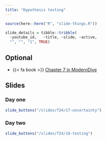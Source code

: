 ```yaml
---
title: "Hypothesis testing"
---
```



```r
source(here::here("R", "slide-things.R"))

slide_details = tibble::tribble(
  ~youtube_id,   ~title, ~slide, ~active,
  "", "", "1", TRUE)

```

## Optional

- {{< fa book >}} [Chapter 7 in ModernDive](https://moderndive.com/7-sampling.html)



## Slides


### Day one

```r
slide_buttons("/slides/f24/17-uncertainty")
```

### Day two

```r
slide_buttons("/slides/f24/18-testing")
```


<!-- ```{r, echo=FALSE, results="asis", eval = TRUE} -->
<!-- slide_buttons("/slides/18-testing") -->
<!-- ``` -->

<!-- ```{=html} -->
<!-- <iframe width="780" height="500" src="/slides/18-testing.html"></iframe> -->
<!-- ``` -->

<!-- ::: {.callout-note} -->
<!-- You can navigate through the slides with <kbd>←</kbd> and <kbd>→</kbd>. If you type <kbd>F</kbd> you can go full-screen.  -->
<!-- ::: -->



